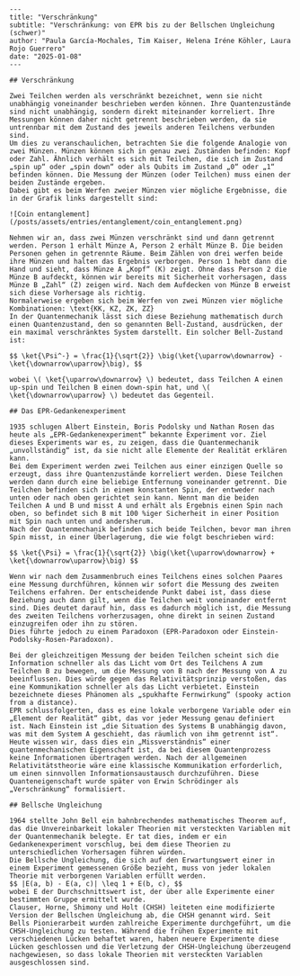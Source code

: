 ```
---
title: "Verschränkung"
subtitle: "Verschränkung: von EPR bis zu der Bellschen Ungleichung (schwer)"
author: "Paula García-Mochales, Tim Kaiser, Helena Iréne Köhler, Laura Rojo Guerrero"
date: "2025-01-08"
---

## Verschränkung

Zwei Teilchen werden als verschränkt bezeichnet, wenn sie nicht unabhängig voneinander beschrieben werden können. Ihre Quantenzustände sind nicht unabhängig, sondern direkt miteinander korreliert. Ihre Messungen können daher nicht getrennt beschrieben werden, da sie untrennbar mit dem Zustand des jeweils anderen Teilchens verbunden sind.
Um dies zu veranschaulichen, betrachten Sie die folgende Analogie von zwei Münzen. Münzen können sich in genau zwei Zuständen befinden: Kopf oder Zahl. Ähnlich verhält es sich mit Teilchen, die sich im Zustand „spin up“ oder „spin down“ oder als Qubits im Zustand „0“ oder „1“ befinden können. Die Messung der Münzen (oder Teilchen) muss einen der beiden Zustände ergeben.
Dabei gibt es beim Werfen zweier Münzen vier mögliche Ergebnisse, die in der Grafik links dargestellt sind:

![Coin entanglement](/posts/assets/entries/entanglement/coin_entanglement.png)

Nehmen wir an, dass zwei Münzen verschränkt sind und dann getrennt werden. Person 1 erhält Münze A, Person 2 erhält Münze B. Die beiden Personen gehen in getrennte Räume. Beim Zählen von drei werfen beide ihre Münzen und halten das Ergebnis verborgen. Person 1 hebt dann die Hand und sieht, dass Münze A „Kopf“ (K) zeigt. Ohne dass Person 2 die Münze B aufdeckt, können wir bereits mit Sicherheit vorhersagen, dass Münze B „Zahl“ (Z) zeigen wird. Nach dem Aufdecken von Münze B erweist sich diese Vorhersage als richtig.
Normalerweise ergeben sich beim Werfen von zwei Münzen vier mögliche Kombinationen: \text{KK, KZ, ZK, ZZ}
In der Quantenmechanik lässt sich diese Beziehung mathematisch durch einen Quantenzustand, den so genannten Bell-Zustand, ausdrücken, der ein maximal verschränktes System darstellt. Ein solcher Bell-Zustand ist:

$$ \ket{\Psi^-} = \frac{1}{\sqrt{2}} \big(\ket{\uparrow\downarrow} - \ket{\downarrow\uparrow}\big), $$

wobei \( \ket{\uparrow\downarrow} \) bedeutet, dass Teilchen A einen up-spin und Teilchen B einen down-spin hat, und \( \ket{\downarrow\uparrow} \) bedeutet das Gegenteil.

## Das EPR-Gedankenexperiment

1935 schlugen Albert Einstein, Boris Podolsky und Nathan Rosen das heute als „EPR-Gedankenexperiment“ bekannte Experiment vor. Ziel dieses Experiments war es, zu zeigen, dass die Quantenmechanik „unvollständig“ ist, da sie nicht alle Elemente der Realität erklären kann.
Bei dem Experiment werden zwei Teilchen aus einer einzigen Quelle so erzeugt, dass ihre Quantenzustände korreliert werden. Diese Teilchen werden dann durch eine beliebige Entfernung voneinander getrennt. Die Teilchen befinden sich in einem konstanten Spin, der entweder nach unten oder nach oben gerichtet sein kann. Nennt man die beiden Teilchen A und B und misst A und erhält als Ergebnis einen Spin nach oben, so befindet sich B mit 100 %iger Sicherheit in einer Position mit Spin nach unten und andersherum.
Nach der Quantenmechanik befinden sich beide Teilchen, bevor man ihren Spin misst, in einer Überlagerung, die wie folgt beschrieben wird:

$$ \ket{\Psi} = \frac{1}{\sqrt{2}} \big(\ket{\uparrow\downarrow} + \ket{\downarrow\uparrow}\big) $$

Wenn wir nach dem Zusammenbruch eines Teilchens eines solchen Paares eine Messung durchführen, können wir sofort die Messung des zweiten Teilchens erfahren. Der entscheidende Punkt dabei ist, dass diese Beziehung auch dann gilt, wenn die Teilchen weit voneinander entfernt sind. Dies deutet darauf hin, dass es dadurch möglich ist, die Messung des zweiten Teilchens vorherzusagen, ohne direkt in seinen Zustand einzugreifen oder ihn zu stören.
Dies führte jedoch zu einem Paradoxon (EPR-Paradoxon oder Einstein-Podolsky-Rosen-Paradoxon).

Bei der gleichzeitigen Messung der beiden Teilchen scheint sich die Information schneller als das Licht vom Ort des Teilchens A zum Teilchen B zu bewegen, um die Messung von B nach der Messung von A zu beeinflussen. Dies würde gegen das Relativitätsprinzip verstoßen, das eine Kommunikation schneller als das Licht verbietet. Einstein bezeichnete dieses Phänomen als „spukhafte Fernwirkung“ (spooky action from a distance).
EPR schlussfolgerten, dass es eine lokale verborgene Variable oder ein „Element der Realität“ gibt, das vor jeder Messung genau definiert ist. Nach Einstein ist „die Situation des Systems B unabhängig davon, was mit dem System A geschieht, das räumlich von ihm getrennt ist“.
Heute wissen wir, dass dies ein „Missverständnis“ einer quantenmechanischen Eigenschaft ist, da bei diesem Quantenprozess keine Informationen übertragen werden. Nach der allgemeinen Relativitätstheorie wäre eine klassische Kommunikation erforderlich, um einen sinnvollen Informationsaustausch durchzuführen. Diese Quanteneigenschaft wurde später von Erwin Schrödinger als „Verschränkung“ formalisiert.

## Bellsche Ungleichung

1964 stellte John Bell ein bahnbrechendes mathematisches Theorem auf, das die Unvereinbarkeit lokaler Theorien mit versteckten Variablen mit der Quantenmechanik belegte. Er tat dies, indem er ein Gedankenexperiment vorschlug, bei dem diese Theorien zu unterschiedlichen Vorhersagen führen würden.
Die Bellsche Ungleichung, die sich auf den Erwartungswert einer in einem Experiment gemessenen Größe bezieht, muss von jeder lokalen Theorie mit verborgenen Variablen erfüllt werden.
$$ |E(a, b) - E(a, c)| \leq 1 + E(b, c), $$
wobei E der Durchschnittswert ist, der über alle Experimente einer bestimmten Gruppe ermittelt wurde.
Clauser, Horne, Shimony und Holt (CHSH) leiteten eine modifizierte Version der Bellschen Ungleichung ab, die CHSH genannt wird. Seit Bells Pionierarbeit wurden zahlreiche Experimente durchgeführt, um die CHSH-Ungleichung zu testen. Während die frühen Experimente mit verschiedenen Lücken behaftet waren, haben neuere Experimente diese Lücken geschlossen und die Verletzung der CHSH-Ungleichung überzeugend nachgewiesen, so dass lokale Theorien mit versteckten Variablen ausgeschlossen sind.

```